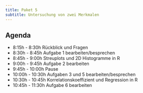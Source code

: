 ```yaml
---
title: Paket 5
subtitle: Untersuchung von zwei Merkmalen
---
```


## Agenda

-  8:15h - 8:30h Rückblick und Fragen
-  8:30h - 8:45h Aufgabe 1 bearbeiten/besprechen
-  8:45h - 9:00h Streuplots und 2D Histogramme in R
-  9:00h - 9:45h Aufgabe 2 bearbeiten
-  9:45h - 10:00h Pause
-  10:00h - 10:30h Aufgaben 3 und 5 bearbeiten/besprechen
-  10:30h - 10:45h Korrelationskoeffizient und Regression in R
-  10:45h - 11:30h Aufgabe 6 bearbeiten
